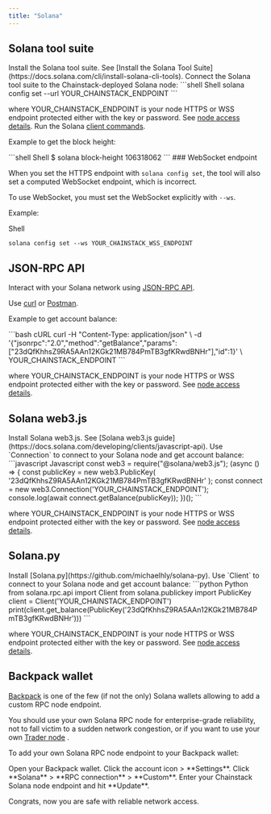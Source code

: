 ```yaml
---
title: "Solana"
---
```


## Solana tool suite
<Steps>
  <Step>
    Install the Solana tool suite. See [Install the Solana Tool Suite](https://docs.solana.com/cli/install-solana-cli-tools).
  </Step>
  <Step>
  Connect the Solana tool suite to the Chainstack-deployed Solana node:

   <CodeGroup>
     ```shell Shell
     solana config set --url YOUR_CHAINSTACK_ENDPOINT
     ```
   </CodeGroup>

   where YOUR\_CHAINSTACK\_ENDPOINT is your node HTTPS or WSS endpoint protected either with the key or password. See [node access details](/docs/manage-your-node#view-node-access-and-credentials).
  </Step>
  <Step>
    Run the Solana [client commands](https://docs.solana.com/cli).

   Example to get the block height:

   <CodeGroup>
     ```shell Shell
     $ solana block-height
     106318062
     ```
   </CodeGroup>
  </Step>
</Steps>
<Info>
  ### WebSocket endpoint

  When you set the HTTPS endpoint with `solana config set`, the tool will also set a computed WebSocket endpoint, which is incorrect.

  To use WebSocket, you must set the WebSocket explicitly with `--ws`.

  Example:

  Shell

  ```
  solana config set --ws YOUR_CHAINSTACK_WSS_ENDPOINT
  ```
</Info>

## JSON-RPC API

Interact with your Solana network using [JSON-RPC API](https://docs.solana.com/developing/clients/jsonrpc-api).

Use [curl](https://curl.haxx.se) or [Postman](https://www.getpostman.com).

Example to get account balance:

<CodeGroup>
  ```bash cURL
  curl -H "Content-Type: application/json" \
    -d '{"jsonrpc":"2.0","method":"getBalance","params":["23dQfKhhsZ9RA5AAn12KGk21MB784PmTB3gfKRwdBNHr"],"id":1}' \
    YOUR_CHAINSTACK_ENDPOINT
  ```
</CodeGroup>

where YOUR\_CHAINSTACK\_ENDPOINT is your node HTTPS or WSS endpoint protected either with the key or password. See [node access details](/docs/manage-your-node#view-node-access-and-credentials).

## Solana web3.js
<Steps>
  <Step>
    Install Solana web3.js. See [Solana web3.js guide](https://docs.solana.com/developing/clients/javascript-api).
  </Step>
  <Step>
 Use `Connection` to connect to your Solana node and get account balance:

   <CodeGroup>
     ```javascript Javascript
     const web3 = require("@solana/web3.js");
     (async () => {
       const publicKey = new web3.PublicKey(
         '23dQfKhhsZ9RA5AAn12KGk21MB784PmTB3gfKRwdBNHr'
       );
       const connect = new web3.Connection('YOUR_CHAINSTACK_ENDPOINT');
       console.log(await connect.getBalance(publicKey));
     })();
     ```
   </CodeGroup>

   where YOUR\_CHAINSTACK\_ENDPOINT is your node HTTPS or WSS endpoint protected either with the key or password. See [node access details](/docs/manage-your-node#view-node-access-and-credentials).
  </Step>
</Steps>
## Solana.py

<Steps>
  <Step>
    Install [Solana.py](https://github.com/michaelhly/solana-py).
  </Step>
  <Step>
 Use `Client` to connect to your Solana node and get account balance:

   <CodeGroup>
     ```python Python
     from solana.rpc.api import Client
     from solana.publickey import PublicKey
     client = Client('YOUR_CHAINSTACK_ENDPOINT')
     print(client.get_balance(PublicKey('23dQfKhhsZ9RA5AAn12KGk21MB784PmTB3gfKRwdBNHr')))
     ```
   </CodeGroup>

   where YOUR\_CHAINSTACK\_ENDPOINT is your node HTTPS or WSS endpoint protected either with the key or password. See [node access details](/docs/manage-your-node#view-node-access-and-credentials).
  </Step>
</Steps>
## Backpack wallet

[Backpack](https://backpack.app/) is one of the few (if not the only) Solana wallets allowing to add a custom RPC node endpoint.

You should use your own Solana RPC node for enterprise-grade reliability, not to fall victim to a sudden network congestion, or if you want to use your own [Trader node](/docs/warp-transactions) .

To add your own Solana RPC node endpoint to your Backpack wallet:

<Steps>
  <Step>
    Open your Backpack wallet.
  </Step>
  <Step>
    Click the account icon > **Settings**.
  </Step>
  <Step>
    Click **Solana** > **RPC connection** > **Custom**.
  </Step>
  <Step>
    Enter your Chainstack Solana node endpoint and hit **Update**.
  </Step>
</Steps>

Congrats, now you are safe with reliable network access.
